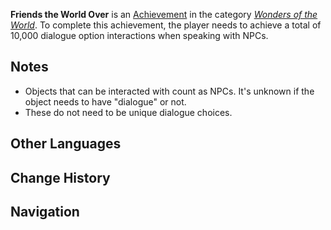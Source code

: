 {{Achievement Infobox
|title        = 
|id           = 81023
|order id     = 1023
|category     = Wonders of the World
|description  = Meet all sorts of people during your adventure.
|requirements = Achieve a total of 10,000 dialogue option interactions when speaking with NPCs.
|primogems    = 10
|tracking     = 
|hidden       = 1
|topic        = 
|type         = Exploration
}}
'''Friends the World Over''' is an [[Achievement]] in the category ''[[Wonders of the World]]''. To complete this achievement, the player needs to achieve a total of 10,000 dialogue option interactions when speaking with NPCs.

==Notes==
*Objects that can be interacted with count as NPCs. It's unknown if the object needs to have "dialogue" or not.
*These do not need to be unique dialogue choices.
<!--
==Trivia==

==Video Guides==
{{EVT
|video1   = 
|caption1 = 
}}
-->
==Other Languages==
{{Other Languages
|en      = Friends the World Over
|zhs     = 朋友遍天下
|zhs_rm  = Péngyǒu Biàn Tiānxià
|zht     = 朋友滿天下
|zht_rm  = Péngyǒu Biàn Tiānxià
|zh_tl   = 
|ja      = 世に遍く友
|ja_rm   = Yo ni Amaneku Tomo
|ja_tl   = Friends All Over the World
|ko      = 인맥왕
|ko_rm   = 
|ko_tl   = 
|es      = Amigos en todo el mundo
|es_tl   = Friends Throughout the World
|fr      = L'ami/amie de tout le monde
|fr_tl   = The Friend of Everyone <small>(male/female)<small>
|ru      = Друзья по всему миру
|ru_tl   = 
|th      = เพื่อนทั่วทุกมุมโลก
|th_rm   = 
|th_tl   = 
|vi      = Bạn bè khắp thiên hạ
|vi_tl   = 
|de      = Freunde in der ganzen Welt
|de_tl   = Friends in the Whole World
|id      = Teman di Seluruh Dunia
|id_tl   = Friends All Over the World
|pt      = Amigos ao Redor do Mundo
|pt_tl   = 
}}

==Change History==
{{Change History|1.1}}
<!--
==References==
{{Reflist}}
-->
==Navigation==
{{Achievement Navbox|Wonders of the World|Exploration}}